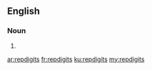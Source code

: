 ==English==

===Noun===
{{head|en|noun plural form}}

# {{plural of|repdigit|lang=en}}

[[ar:repdigits]]
[[fr:repdigits]]
[[ku:repdigits]]
[[my:repdigits]]